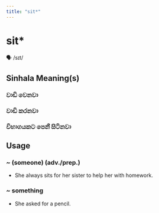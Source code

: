 ```yaml
---
title: "sit*"
---
```


# sit*

🗣️ /sɪt/

## Sinhala Meaning(s)

### වාඩි වෙනවා
### වාඩි කරනවා
### විභාගයකට පෙනී සිටිනවා

## Usage

### ~ (someone) (adv./prep.)

- She always sits for her sister to help her with homework.


### ~ something

- She asked for a pencil.

